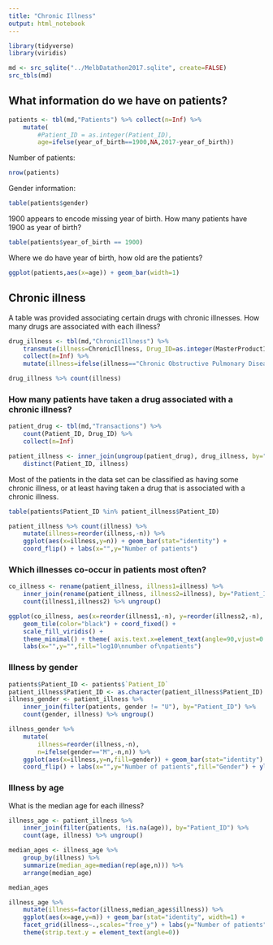 ```yaml
---
title: "Chronic Illness"
output: html_notebook
---
```


```r
library(tidyverse)
library(viridis)

md <- src_sqlite("../MelbDatathon2017.sqlite", create=FALSE)
src_tbls(md)
```

## What information do we have on patients?

```r
patients <- tbl(md,"Patients") %>% collect(n=Inf) %>%
    mutate(
        #Patient_ID = as.integer(Patient_ID),
        age=ifelse(year_of_birth==1900,NA,2017-year_of_birth))
```

Number of patients:

```r
nrow(patients)
```

Gender information:

```r
table(patients$gender)
```

1900 appears to encode missing year of birth. How many patients have 1900 as year of birth?

```r
table(patients$year_of_birth == 1900)
```

Where we do have year of birth, how old are the patients?

```r
ggplot(patients,aes(x=age)) + geom_bar(width=1)
```


## Chronic illness

A table was provided associating certain drugs with chronic illnesses. How many drugs are associated with each illness?

```r
drug_illness <- tbl(md,"ChronicIllness") %>%
    transmute(illness=ChronicIllness, Drug_ID=as.integer(MasterProductID)) %>%
    collect(n=Inf) %>%
    mutate(illness=ifelse(illness=="Chronic Obstructive Pulmonary Disease (COPD)","COPD",illness))

drug_illness %>% count(illness)
```

### How many patients have taken a drug associated with a chronic illness?

```r
patient_drug <- tbl(md,"Transactions") %>%
    count(Patient_ID, Drug_ID) %>%
    collect(n=Inf) 

patient_illness <- inner_join(ungroup(patient_drug), drug_illness, by="Drug_ID") %>%
    distinct(Patient_ID, illness)
```

Most of the patients in the data set can be classified as having some chronic illness, or at least having taken a drug that is associated with a chronic illness.

```r
table(patients$Patient_ID %in% patient_illness$Patient_ID)
```

```r
patient_illness %>% count(illness) %>% 
    mutate(illness=reorder(illness,-n)) %>%
    ggplot(aes(x=illness,y=n)) + geom_bar(stat="identity") + 
    coord_flip() + labs(x="",y="Number of patients")
```

### Which illnesses co-occur in patients most often?

```r
co_illness <- rename(patient_illness, illness1=illness) %>%
    inner_join(rename(patient_illness, illness2=illness), by="Patient_ID") %>%
    count(illness1,illness2) %>% ungroup()

ggplot(co_illness, aes(x=reorder(illness1,-n), y=reorder(illness2,-n), fill=log10(n))) +    
    geom_tile(color="black") + coord_fixed() +
    scale_fill_viridis() +
    theme_minimal() + theme( axis.text.x=element_text(angle=90,vjust=0.5,hjust=1) ) +
    labs(x="",y="",fill="log10\nnumber of\npatients")
```

### Illness by gender

```r
patients$Patient_ID <- patients$`Patient_ID`
patient_illness$Patient_ID <- as.character(patient_illness$Patient_ID)
illness_gender <- patient_illness %>% 
    inner_join(filter(patients, gender != "U"), by="Patient_ID") %>%
    count(gender, illness) %>% ungroup()

illness_gender %>%
    mutate(
        illness=reorder(illness,-n),
        n=ifelse(gender=="M",-n,n)) %>%
    ggplot(aes(x=illness,y=n,fill=gender)) + geom_bar(stat="identity") + 
    coord_flip() + labs(x="",y="Number of patients",fill="Gender") + ylim(c(-1.75e5,1.75e5))
```

### Illness by age

What is the median age for each illness?

```r
illness_age <- patient_illness %>%
    inner_join(filter(patients, !is.na(age)), by="Patient_ID") %>%
    count(age, illness) %>% ungroup()

median_ages <- illness_age %>% 
    group_by(illness) %>% 
    summarize(median_age=median(rep(age,n))) %>% 
    arrange(median_age)

median_ages
```

```r
illness_age %>% 
    mutate(illness=factor(illness,median_ages$illness)) %>%
    ggplot(aes(x=age,y=n)) + geom_bar(stat="identity", width=1) + 
    facet_grid(illness~.,scales="free_y") + labs(y="Number of patients", x="Age") +
    theme(strip.text.y = element_text(angle=0))
```




